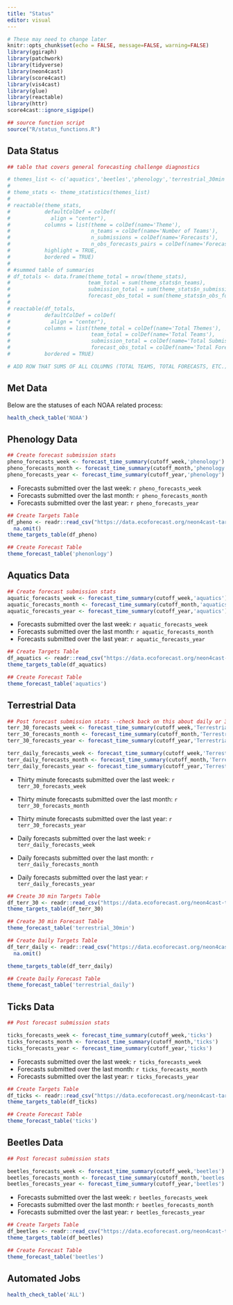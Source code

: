 ```yaml
---
title: "Status"
editor: visual
---
```


```r
# These may need to change later 
knitr::opts_chunk$set(echo = FALSE, message=FALSE, warning=FALSE)
library(ggiraph)
library(patchwork)
library(tidyverse)
library(neon4cast)
library(score4cast)
library(vis4cast)
library(glue)
library(reactable)
library(httr)
score4cast::ignore_sigpipe()

## source function script 
source("R/status_functions.R")

```

## Data Status

```r
## table that covers general forecasting challenge diagnostics

# themes_list <- c('aquatics','beetles','phenology','terrestrial_30min','terrestrial_daily','ticks')
# 
# theme_stats <- theme_statistics(themes_list)
# 
# reactable(theme_stats,
#           defaultColDef = colDef(
#             align = "center"),
#           columns = list(theme = colDef(name='Theme'),
#                          n_teams = colDef(name='Number of Teams'),
#                          n_submissions = colDef(name='Forecasts'),
#                          n_obs_forecasts_pairs = colDef(name='Forecast/Observation Pairs')),
#           highlight = TRUE,
#           bordered = TRUE)
# 
# #summed table of summaries
# df_totals <- data.frame(theme_total = nrow(theme_stats),
#                         team_total = sum(theme_stats$n_teams),
#                         submission_total = sum(theme_stats$n_submissions),
#                         forecast_obs_total = sum(theme_stats$n_obs_forecasts_pairs))
# 
# reactable(df_totals,
#           defaultColDef = colDef(
#             align = "center"),
#           columns = list(theme_total = colDef(name='Total Themes'),
#                          team_total = colDef(name='Total Teams'),
#                          submission_total = colDef(name='Total Submissions'),
#                          forecast_obs_total = colDef(name='Total Forecast/Obs Pairs')),
#           bordered = TRUE)

# ADD ROW THAT SUMS OF ALL COLUMNS (TOTAL TEAMS, TOTAL FORECASTS, ETC.)
```


::: panel-tabset

## Met Data
Below are the statuses of each NOAA related process:
```r

health_check_table('NOAA')

```

## Phenology Data

```r
## Create forecast submission stats 
pheno_forecasts_week <- forecast_time_summary(cutoff_week,'phenology')
pheno_forecasts_month <- forecast_time_summary(cutoff_month,'phenology')
pheno_forecasts_year <- forecast_time_summary(cutoff_year,'phenology')
```

- Forecasts submitted over the last week: `r pheno_forecasts_week`
- Forecasts submitted over the last month: `r pheno_forecasts_month`
- Forecasts submitted over the last year: `r pheno_forecasts_year`

```r
## Create Targets Table 
df_pheno <- readr::read_csv("https://data.ecoforecast.org/neon4cast-targets/phenology/phenology-targets.csv.gz", guess_max = 1e6) |> 
  na.omit()
theme_targets_table(df_pheno)
```


```r
## Create Forecast Table 
theme_forecast_table('phenonlogy')
```

## Aquatics Data

```r
## Create forecast submission stats 
aquatic_forecasts_week <- forecast_time_summary(cutoff_week,'aquatics')
aquatic_forecasts_month <- forecast_time_summary(cutoff_month,'aquatics')
aquatic_forecasts_year <- forecast_time_summary(cutoff_year,'aquatics')
```

- Forecasts submitted over the last week: `r aquatic_forecasts_week`
- Forecasts submitted over the last month: `r aquatic_forecasts_month`
- Forecasts submitted over the last year: `r aquatic_forecasts_year`

```r
## Create Targets Table 
df_aquatics <- readr::read_csv("https://data.ecoforecast.org/neon4cast-targets/aquatics/aquatics-targets.csv.gz")
theme_targets_table(df_aquatics)
```


```r
## Create Forecast Table 
theme_forecast_table('aquatics')
```

## Terrestrial Data

```r
## Post forecast submission stats --check back on this about daily or 30 min 
terr_30_forecasts_week <- forecast_time_summary(cutoff_week,'Terrestrial_30min')
terr_30_forecasts_month <- forecast_time_summary(cutoff_month,'Terrestrial_30min')
terr_30_forecasts_year <- forecast_time_summary(cutoff_year,'Terrestrial_30min')

terr_daily_forecasts_week <- forecast_time_summary(cutoff_week,'Terrestrial_daily')
terr_daily_forecasts_month <- forecast_time_summary(cutoff_month,'Terrestrial_daily')
terr_daily_forecasts_year <- forecast_time_summary(cutoff_year,'Terrestrial_daily')

```

- Thirty minute forecasts submitted over the last week: `r terr_30_forecasts_week`
- Thirty minute forecasts submitted over the last month: `r terr_30_forecasts_month`
- Thirty minute forecasts submitted over the last year: `r terr_30_forecasts_year`

- Daily forecasts submitted over the last week: `r terr_daily_forecasts_week`
- Daily forecasts submitted over the last month: `r terr_daily_forecasts_month`
- Daily forecasts submitted over the last year: `r terr_daily_forecasts_year`

```r
## Create 30 min Targets Table 
df_terr_30 <- readr::read_csv("https://data.ecoforecast.org/neon4cast-targets/terrestrial_30min/terrestrial_30min-targets.csv.gz", guess_max = 1e6)
theme_targets_table(df_terr_30)
```


```r
## Create 30 min Forecast Table 
theme_forecast_table('terrestrial_30min')
```


```r
## Create Daily Targets Table 
df_terr_daily <- readr::read_csv("https://data.ecoforecast.org/neon4cast-targets/terrestrial_daily/terrestrial_daily-targets.csv.gz", guess_max = 1e6) |> 
  na.omit()

theme_targets_table(df_terr_daily)
```


```r
## Create Daily Forecast Table 
theme_forecast_table('terrestrial_daily')
```
## Ticks Data

```r
## Post forecast submission stats 

ticks_forecasts_week <- forecast_time_summary(cutoff_week,'ticks')
ticks_forecasts_month <- forecast_time_summary(cutoff_month,'ticks')
ticks_forecasts_year <- forecast_time_summary(cutoff_year,'ticks')
```

- Forecasts submitted over the last week: `r ticks_forecasts_week`
- Forecasts submitted over the last month: `r ticks_forecasts_month`
- Forecasts submitted over the last year: `r ticks_forecasts_year`

```r
## Create Targets Table 
df_ticks <- readr::read_csv("https://data.ecoforecast.org/neon4cast-targets/ticks/ticks-targets.csv.gz", guess_max = 1e6)
theme_targets_table(df_ticks)
```


```r
## Create Forecast Table 
theme_forecast_table('ticks')
```

## Beetles Data

```r
## Post forecast submission stats 

beetles_forecasts_week <- forecast_time_summary(cutoff_week,'beetles')
beetles_forecasts_month <- forecast_time_summary(cutoff_month,'beetles')
beetles_forecasts_year <- forecast_time_summary(cutoff_year,'beetles')
```

- Forecasts submitted over the last week: `r beetles_forecasts_week`
- Forecasts submitted over the last month: `r beetles_forecasts_month`
- Forecasts submitted over the last year: `r beetles_forecasts_year`

```r
## Create Targets Table 
df_beetles <- readr::read_csv("https://data.ecoforecast.org/neon4cast-targets/beetles/beetles-targets.csv.gz", guess_max = 1e6)
theme_targets_table(df_beetles)
```


```r
## Create Forecast Table 
theme_forecast_table('beetles')
```

## Automated Jobs

```r
health_check_table('ALL')
```

:::
